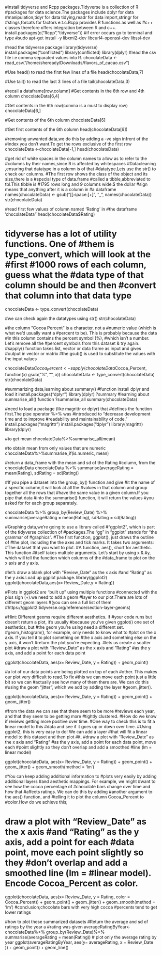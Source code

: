 
#install tidyverse and Rcpp packages.Tidyverse is a collection of R #packages for data science.The packages include dplyr for data #manipulation,tidyr for data tidying,readr for data import,stringr for #stings,forcats for factors e.t.c.Rcpp provides R functions as well as #c++ classes therefore offers integration between R and c++.
install.packages(c("Rcpp","tidyverse"))
#if error occurs go to terminal and type
#sudo apt-get install -y libxml2-dev libcurl4-openssl-dev libssl-dev

#read the tidyverse package
library(tidyverse)
install.packages("conflicted")
library(conflicted)
library(dplyr)
#read the csv file i.e comma separated values into R.
chocolateData <-read_csv("/home/sheready/Downloads/flavors_of_cacao.csv")

#Use head() to read the first few lines of a file
head(chocolateData,7)

#Use tail() to read the last 3 lines of a file
tail(chocolateData,3)

#recall a dataframe[row,column]
#Get contents in the 6th row and 4th column
chocolateData[6,4]

#Get contents in the 6th row(comma is a must to display row)
chocolateData[6,]

#Get contents of the 6th column
chocolateData[6]

#Get first contents of the 6th column
head(chocolateData[6])

#removing unwanted data,we do this by adding a -ve sign infront of the #index you don't want.To get the rows exclusive of the first row
chocolateData <-chocolateData[-1,]
head(chocolateData)

#get rid of white spaces in the column names to allow as to refer to the #columns by their names,since R is affected by whitespaces
#Datacleaning ,ensuring that datatype in a column is of that #datatype.Lets use the str() to check our columns.
#The first row shows the class of the object and its size,there is a #special type of data.frame #called a tibble,abbreviated to tbl.This tibble is #1795 rows long and 9 columns wide.$ the dollar #sign means that anything after it is a column in #a dataframe
names(chocolateData) <- gsub("[[:space:]+]", "_", names(chocolateData))
str(chocolateData)

#read first few values of column named 'Rating' in #the dataframe 'chocolateData"
head(chocolateData$Rating)

# tidyverse has a lot of utility functions. One of #them is type_convert, which will look at the #first #1000 rows of each column, guess what the #data type of that column should be and then #convert that column into that data type

chocolateData <- type_convert(chocolateData)

#we can check again the datatypes using str()
str(chocolateData)

#the column "Cocoa Percent" is a character, not a #numeric value (which is what we'd usually want a #percent to be). This is probably because the data #in this column contains the percent symbol (%), #which isn't a number. Let's remove all the #percent symbols from this dataset & try again.
#sapply() function takes list, vector or data frame as input and gives #output in vector or matrix
#the gsub() is used to substitute the values with the input values

chocolateData$Cocoa_Percent<-sapply(chocolateData$Cocoa_Percent, function(x) gsub("%", "", x))
chocolateData <- type_convert(chocolateData)
str(chocolateData)

#summarizing data,learning about summary() 
#function install dplyr and load it
install.packages("dplyr")
library(dplyr)
?summary
#learning about summarise_all() function
?summarise_all
summary(chocolateData)

#need to load a package (like magrittr or dplyr) that #defines the function first.The pipe operator %>% was #introduced to "decrease development time and to improve #readability and maintainability of code."
install.packages("magrittr")
install.packages("dplyr")
library(magrittr)
library(dplyr)

#to get mean
chocolateData%>%summarise_all(mean)

#to obtain mean from only values that are numeric
chocolateData%>%summarise_if(is.numeric, mean)

#return a data_frame with the mean and sd of the Rating #column, from the chocolateData
chocolateData %>%
    summarise(averageRating = mean(Rating),
             sdRating = sd(Rating))

#If you pipe a dataset into the group_by() function and give #it the name of a specific column,it will look at all the #values in that column and group together all the rows that #have the same value in a given column.If you pipe that data #into the summarise() function, it will return the values #you asked for for each group separately.

chocolateData %>%
    group_by(Review_Date) %>%
    summarise(averageRating = mean(Rating),
             sdRating = sd(Rating))

#Graphing data,we're going to use a library called #"ggplot2", which is part of the tidyverse collection of #packages.The "gg" in "ggplot" stands for "the grammar of #graphics".
#The first function, ggplot(), just draws the outline of #the plot, including the the axes and tick marks. It takes two arguments:
#The dataset that you want to plot.
#A function, aes(), short for aesthetic. This function #itself takes multiple arguments. Let's start by using x & #y, which will tell the function which columns of the #data_frame to plot on the x axis and y axis.

#let's draw a blank plot with "Review_Date" as the x axis #and "Rating" as the y axis.Load up ggplot package.
library(ggplot2)
ggplot(chocolateData,aes(x= Review_Date,y = Rating))

#Plots in ggplot2 are "built up" using multiple functions #connected with the plus sign (+).we need to add a geom #layer to our plot.There are lots of different geom layers #(you can see a full list of them #https://ggplot2.tidyverse.org/reference/section-layer-geoms)

#Hint: Different geoms require different aesthetics. If #your code runs but doesn't return a plot, it's usually #because you've given ggplot() one set of aesthetics, but #the geom you're using need a different set. #geom_histogram(), for example, only needs to know what to #plot on the x axis. If you tell it to plot something on #the x axis and something else on the y axis, it won't #return the plot you're expecting.
#lets us create a scatter plot
#draw a plot with "Review_Date" as the x axis and "Rating" #as the y axis, and add a point for each data point

ggplot(chocolateData, aes(x= Review_Date, y = Rating)) + geom_point()

#a lot of our data points are being plotted on top of each #other. This makes our plot very difficult to read.To fix #this we can move each point just a little bit so we can #actually see how many of them there are. We can do this #using the geom "jitter", which we add by adding the layer #geom_jitter().

ggplot(chocolateData, aes(x= Review_Date, y = Rating)) + geom_point() + geom_jitter()

#from the data we can see that there seem to be more #reviews each year, and that they seem to be getting more #tightly clustered.
#How do we know if reviews getting more positive over time.
#One way to check this is to fit a linear model to this #data and see if it goes up or down over time.
#Using ggplot2, this is very easy to do! We can add a layer #that will fit a linear model to this dataset and then plot #it.
#draw a plot with "Review_Date" as the x axis and "Rating" #as the y axis, add a point for each data point, move each #point slightly so they don't overlap and add a smoothed #line (lm = linear model)

ggplot(chocolateData, aes(x= Review_Date, y = Rating)) + 
    geom_point() + 
    geom_jitter() +
    geom_smooth(method = 'lm')

#You can keep adding additional information to #plots very easily by adding additional layers #and aesthetic mappings. For example, we might #want to see how the cocoa percentage of #chocolate bars change over time and how that #affects ratings. We can do this by adding #another argument to the aes() function, and #telling it to plot the column Cocoa_Percent to #color.How do we achieve this;

# draw a plot with "Review_Date" as the x axis #and "Rating" as the y axis, add a point for each #data point, move each point slightly so they #don't overlap and add a smoothed line (lm = #linear model). Encode Cocoa_Percent as color.

ggplot(chocolateData, aes(x= Review_Date, y = Rating, color = Cocoa_Percent)) + 
    geom_point() + 
    geom_jitter() +
    geom_smooth(method = 'lm')
#conclusion;chocolate bars with very high cocoa #percents tend to get lower ratings

#how to plot these summarized datasets
#Return the average and sd of ratings by the year a #rating was given
averageRatingByYear<-chocolateData%>%
    group_by(Review_Date)%>%
    summarise(averageRating = mean(Rating))
# plot only the average rating by year
ggplot(averageRatingByYear, aes(y= averageRating, x = Review_Date )) + 
    geom_point() + geom_line()


